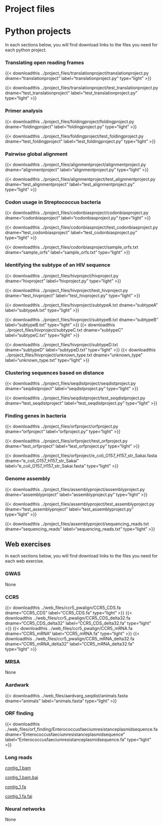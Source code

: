 
# Project files {.unnumbered}

# Python projects

In each sections below, you will find download links to the files you need for each python project.

### Translating open reading frames {.unnumbered}

{{< downloadthis ../project_files/translationproject/translationproject.py dname="translationproject" label="translationproject.py" type="light" >}}

{{< downloadthis ../project_files/translationproject/test_translationproject.py dname="test_translationproject" label="test_translationproject.py" type="light" >}}
  
### Primer analysis {.unnumbered}

{{< downloadthis ../project_files/foldingproject/foldingproject.py dname="foldingproject" label="foldingproject.py" type="light" >}}

{{< downloadthis ../project_files/foldingproject/test_foldingproject.py dname="test_foldingproject" label="test_foldingproject.py" type="light" >}}

### Pairwise global alignment {.unnumbered}

{{< downloadthis ../project_files/alignmentproject/alignmentproject.py dname="alignmentproject" label="alignmentproject.py" type="light" >}}

{{< downloadthis ../project_files/alignmentproject/test_alignmentproject.py dname="test_alignmentproject" label="test_alignmentproject.py" type="light" >}}

### Codon usage in Streptococcus bacteria {.unnumbered}

{{< downloadthis ../project_files/codonbiasproject/codonbiasproject.py dname="codonbiasproject" label="codonbiasproject.py" type="light" >}}

{{< downloadthis ../project_files/codonbiasproject/test_codonbiasproject.py dname="test_codonbiasproject" label="test_codonbiasproject.py" type="light" >}}

{{< downloadthis ../project_files/codonbiasproject/sample_orfs.txt dname="sample_orfs" label="sample_orfs.txt" type="light" >}}

### Identifying the subtype of an HIV sequence {.unnumbered}

{{< downloadthis ../project_files/hivproject/hivproject.py dname="hivproject" label="hivproject.py" type="light" >}}

{{< downloadthis ../project_files/hivproject/test_hivproject.py dname="test_hivproject" label="test_hivproject.py" type="light" >}}

{{< downloadthis ../project_files/hivproject/subtypeA.txt dname="subtypeA" label="subtypeA.txt" type="light" >}}

{{< downloadthis ../project_files/hivproject/subtypeB.txt dname="subtypeB" label="subtypeB.txt" type="light" >}} {{< downloadthis ../project_files/hivproject/subtypeC.txt dname="subtypeC" label="subtypeC.txt" type="light" >}}

{{< downloadthis ../project_files/hivproject/subtypeD.txt dname="subtypeD" label="subtypeD.txt" type="light" >}} {{< downloadthis ../project_files/hivproject/unknown_type.txt dname="unknown_type" label="unknown_type.txt" type="light" >}}

### Clustering sequences based on distance {.unnumbered}

{{< downloadthis ../project_files/seqdistproject/seqdistproject.py dname="seqdistproject" label="seqdistproject.py" type="light" >}}

{{< downloadthis ../project_files/seqdistproject/test_seqdistproject.py dname="test_seqdistproject" label="test_seqdistproject.py" type="light" >}}

### Finding genes in bacteria {.unnumbered}

{{< downloadthis ../project_files/orfproject/orfproject.py dname="orfproject" label="orfproject.py" type="light" >}}

{{< downloadthis ../project_files/orfproject/test_orfproject.py dname="test_orfproject" label="test_orfproject.py" type="light" >}}

{{< downloadthis ../project_files/orfproject/e_coli_O157_H157_str_Sakai.fasta dname="e_coli_O157_H157_str_Sakai" label="e_coli_O157_H157_str_Sakai.fasta" type="light" >}}

### Genome assembly {.unnumbered}

{{< downloadthis ../project_files/assemblyproject/assemblyproject.py dname="assemblyproject" label="assemblyproject.py" type="light" >}} 

{{< downloadthis ../project_files/assemblyproject/test_assemblyproject.py dname="test_assemblyproject" label="test_assemblyproject.py" type="light" >}}

{{< downloadthis ../project_files/assemblyproject/sequencing_reads.txt dname="sequencing_reads" label="sequencing_reads.txt" type="light" >}}


## Web exercises

In each sections below, you will find download links to the files you need for each web exercise.

### GWAS

None

### CCR5

{{< downloadthis ../web_files/ccr5_pwalign/CCR5_CDS.fa dname="CCR5_CDS" label="CCR5_CDS.fa" type="light" >}}
{{< downloadthis ../web_files/ccr5_pwalign/CCR5_CDS_delta32.fa dname="CCR5_CDS_delta32" label="CCR5_CDS_delta32.fa" type="light" >}}
{{< downloadthis ../web_files/ccr5_pwalign/CCR5_mRNA.fa dname="CCR5_mRNA" label="CCR5_mRNA.fa" type="light" >}}
{{< downloadthis ../web_files/ccr5_pwalign/CCR5_mRNA_delta32.fa dname="CCR5_mRNA_delta32" label="CCR5_mRNA_delta32.fa" type="light" >}}

### MRSA

None

### Aardwark

{{< downloadthis ../web_files/aardvarg_seqdist/animals.fasta dname="animals" label="animals.fasta" type="light" >}}

### ORF finding

{{< downloadthis ../web_files/orf_finding/Enterococcusfaeciumresistanceplasmidsequence.fa dname="Enterococcusfaeciumresistanceplasmidsequence" label="Enterococcusfaeciumresistanceplasmidsequence.fa" type="light" >}}

### Long reads

<!-- {{< downloadthis ../web_files/long_reads/contig_1.bam dname="contig_1" label="contig_1.bam" type="light" >}}

**NB:** These files are on Brightspace. So you need to be logged into Brigtspace in another browser tab to be able to download them.

{{< downloadthis ../web_files/long_reads/contig_1.bam.bai dname="contig_1.bam" label="contig_1.bam.bai" type="light" >}}

{{< downloadthis ../web_files/long_reads/contig_1.fa dname="contig_1" label="contig_1.fa" type="light" >}}

{{< downloadthis ../web_files/long_reads/contig_1.fa.fai dname="contig_1.fa" label="contig_1.fa.fai" type="light" >}} -->


[contig_1.bam](https://brightspace.au.dk/d2l/common/viewFile.d2lfile/Content/L2NvbnRlbnQvZW5mb3JjZWQvMTQ1Njg1LUxSMzQ2NDkvY29udGlnXzEuYmFt/contig_1.bam?ou=145685)


[contig_1.bam.bai](https://brightspace.au.dk/d2l/common/viewFile.d2lfile/Content/L2NvbnRlbnQvZW5mb3JjZWQvMTQ1Njg1LUxSMzQ2NDkvY29udGlnXzEuYmFtLmJhaQ/contig_1.bam.bai?ou=145685)

[contig_1.fa](https://brightspace.au.dk/d2l/common/viewFile.d2lfile/Content/L2NvbnRlbnQvZW5mb3JjZWQvMTQ1Njg1LUxSMzQ2NDkvY29udGlnXzEuZmE/contig_1.fa?ou=145685)

[contig_1.fa.fai](https://brightspace.au.dk/d2l/common/viewFile.d2lfile/Content/L2NvbnRlbnQvZW5mb3JjZWQvMTQ1Njg1LUxSMzQ2NDkvY29udGlnXzEuZmEuZmFp/contig_1.fa.fai?ou=145685)




### Neural networks

None
